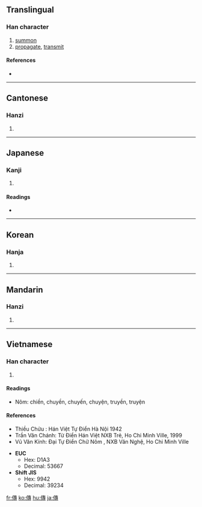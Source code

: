 {{see|传|伝}}
==Translingual==

===Han character===
{{Han char|rn=9|rad=人|as=11|sn=13|four=2524<sub>3</sub>|canj=人十戈戈 (OJII)}}

# [[summon]]
# [[propagate]], [[transmit]]

====References====
* {{Han ref|kx=0114.230|dkj=01019|dj=0243.020|hdz=10208.090|uh=50B3|ud=20659|bh=B6C7|bd=46791}}

----

==Cantonese==

===Hanzi===
{{yue-hanzi|jyut=|y=chyun4}}

# {{defn|Cantonese}}

----

==Japanese==

===Kanji===
{{ja-kanji|grade=|rs=人11}}

# {{defn|Japanese}}

====Readings====
* {{ja-readings|on=[[でん]] (den), [[てん]] (ten)|kun=[[つたえる]] (tsutaeru)}}

----

==Korean==

===Hanja===
{{ko-hanja|hangeul=전|rv=jeon|mr=chŏn}}

# {{defn|Korean}}

----

==Mandarin==

===Hanzi===
{{cmn-hanzi|sim=传|pin=[[chuán]] ([[chuan2]])|wg=ch'uan<sup>2</sup>}}

# {{defn|Mandarin}}

----

==Vietnamese==

===Han character===
{{vi-hantu|truyền, truyện}}

# {{defn|Vietnamese}}

====Readings====
* Nôm: chiền, chuyền, chuyến, chuyện, truyền, truyện
====References====
* Thiều Chửu : Hán Việt Tự Điển  Hà Nội 1942
* Trần Văn Chánh: Từ Điển Hán Việt NXB Trẻ, Ho Chi Minh Ville, 1999
* Vũ Văn Kính: Đại Tự Điển Chữ Nôm , NXB Văn Nghệ, Ho Chi Minh Ville

* '''EUC'''
** Hex: D1A3
** Decimal: 53667
* '''Shift JIS'''
** Hex: 9942
** Decimal: 39234

[[fr:傳]]
[[ko:傳]]
[[hu:傳]]
[[ja:傳]]